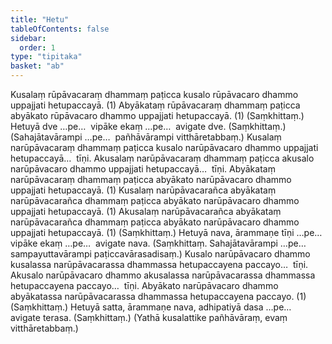 ```yaml
---
title: "Hetu"
tableOfContents: false
sidebar:
  order: 1
type: "tipitaka"
basket: "ab"
---
```



<DynamicBreadcrumb />

<Division number="35">

<Paragraph number="1621">
Kusalaṃ rūpāvacaraṃ dhammaṃ paṭicca kusalo rūpāvacaro dhammo uppajjati hetupaccayā. (1)
</Paragraph>

<Paragraph number="1622">
Abyākataṃ rūpāvacaraṃ dhammaṃ paṭicca abyākato rūpāvacaro dhammo uppajjati hetupaccayā. (1) (Saṃkhittaṃ.)
</Paragraph>

<Paragraph number="1623">
Hetuyā dve …pe…  vipāke ekaṃ …pe…  avigate dve. (Saṃkhittaṃ.)
</Paragraph>

<Paragraph number="1624">
(Sahajātavārampi …pe…  pañhāvārampi vitthāretabbaṃ.)
</Paragraph>

</Division>
<Division number="36">

<Paragraph number="1625">
Kusalaṃ narūpāvacaraṃ dhammaṃ paṭicca kusalo narūpāvacaro dhammo uppajjati hetupaccayā…  tīṇi.
</Paragraph>

<Paragraph number="1626">
Akusalaṃ narūpāvacaraṃ dhammaṃ paṭicca akusalo narūpāvacaro dhammo uppajjati hetupaccayā…  tīṇi.
</Paragraph>

<Paragraph number="1627">
Abyākataṃ narūpāvacaraṃ dhammaṃ paṭicca abyākato narūpāvacaro dhammo uppajjati hetupaccayā. (1)
</Paragraph>

<Paragraph number="1628">
Kusalaṃ narūpāvacarañca abyākataṃ narūpāvacarañca dhammaṃ paṭicca abyākato narūpāvacaro dhammo uppajjati hetupaccayā. (1)
</Paragraph>

<Paragraph number="1629">
Akusalaṃ narūpāvacarañca abyākataṃ narūpāvacarañca dhammaṃ paṭicca abyākato narūpāvacaro dhammo uppajjati hetupaccayā. (1) (Saṃkhittaṃ.)
</Paragraph>

</Division>
<Division number="37">

<Paragraph number="1630">
Hetuyā nava, ārammaṇe tīṇi …pe…  vipāke ekaṃ …pe…  avigate nava. (Saṃkhittaṃ. Sahajātavārampi …pe…  sampayuttavārampi paṭiccavārasadisaṃ.)
</Paragraph>

</Division>
<Division number="38">

<Paragraph number="1631">
Kusalo narūpāvacaro dhammo kusalassa narūpāvacarassa dhammassa hetupaccayena paccayo…  tīṇi.
</Paragraph>

<Paragraph number="1632">
Akusalo narūpāvacaro dhammo akusalassa narūpāvacarassa dhammassa hetupaccayena paccayo…  tīṇi.
</Paragraph>

<Paragraph number="1633">
Abyākato narūpāvacaro dhammo abyākatassa narūpāvacarassa dhammassa hetupaccayena paccayo. (1) (Saṃkhittaṃ.)
</Paragraph>

</Division>
<Division number="39">

<Paragraph number="1634">
Hetuyā satta, ārammaṇe nava, adhipatiyā dasa …pe…  avigate terasa. (Saṃkhittaṃ.)
</Paragraph>

<Paragraph number="1635">
(Yathā kusalattike pañhāvāraṃ, evaṃ vitthāretabbaṃ.)
</Paragraph>
</Division>